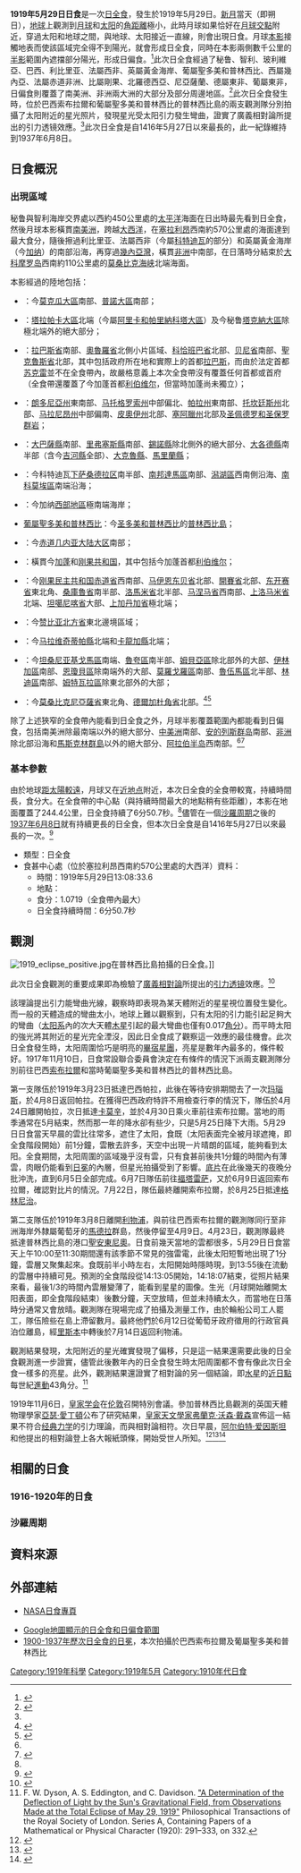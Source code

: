 {{NoteTA
|G1=Toponym
|1=zh-cn:引力; zh-tw:重力
|2=zh-tw:底片; zh-hk:菲林; zh-cn:胶片
}}
{{Infobox Solar eclipse
| Year        = 1919
| Month       = 5
| Day         = 29
| Type        = 日全食
| Image       = SE1919May29T.png
| Image size  = 200px
| Image intro = 1919年5月29日日全食路徑圖
  <!--   日食資料   -->
| Gamma       = -0.2955
| Mag         = 1.0719
| Saros       = 136
| Saros total = 71
| Saros seq   = 32
  <!--     食甚     -->
| Duration    = 6分50.7秒
| Location    = [[塞拉利昂|塞拉利昂]]西南約570公里處的[[大西洋|大西洋]]
| Coords      = {{coord|4|23.3|N|16|42.5|W}}
| Width       = 244.4公里
  <!--   開始時間   -->
| Partial     = 
| Start type  = 
| Centre      = 
| Greatest    = 13:08:33.6
  <!--     倒數     -->
| hour        = 13
| minute      = 08
| second      = 33
| Duration_s  = 
}}
'''1919年5月29日日食'''是一次[[日全食|日全食]]，發生於1919年5月29日。[[新月|新月]]當天（即朔日），[[地球|地球]]上觀測到[[月球|月球]]和[[太阳|太阳]]的[[角距離|角距離]]極小，此時月球如果恰好在[[月球交點|月球交點]]附近，穿過太阳和地球之間，與地球、太阳接近一直線，則會出現日食。月球[[本影|本影]]接觸地表而使該區域完全得不到陽光，就會形成日全食，同時在本影兩側數千公里的[[半影|半影]]範圍內遮擋部分陽光，形成日偏食。<ref name="astron">{{cite web|author=樊忠玉|title=日（月）食|url=http://www.astron.ac.cn/bencandy-51-1630-1.htm|publisher=中国天文科普网|accessdate=2015-07-29|archive-date=2014-09-17|archive-url=https://web.archive.org/web/20140917080048/http://www.astron.ac.cn/bencandy-51-1630-1.htm|dead-url=no}}</ref>此次日全食經過了秘鲁、智利、玻利維亞、巴西、利比里亚、法屬西非、英屬黃金海岸、葡屬聖多美和普林西比、西屬幾內亞、法屬赤道非洲、比屬剛果、北羅德西亞、尼亞薩蘭、德屬東非、葡屬東非，日偏食則覆蓋了南美洲、非洲兩大洲的大部分及部分周邊地區。<ref name="NASAGIF">{{cite web|author=Fred Espenak|title=Total Solar Eclipse of 1919 May 29|url=http://eclipse.gsfc.nasa.gov/SEplot/SEplot1901/SE1919May29T.GIF|publisher=NASA Eclipse Web Site|accessdate=2015-07-29|archive-date=2020-10-20|archive-url=https://web.archive.org/web/20201020233451/https://eclipse.gsfc.nasa.gov/SEplot/SEplot1901/SE1919May29T.GIF|dead-url=no}}{{en}}</ref>此次日全食發生時，位於巴西索布拉爾和葡屬聖多美和普林西比的普林西比島的兩支觀測隊分別拍攝了太阳附近的星光照片，發現星光受太阳引力發生彎曲，證實了廣義相對論所提出的引力透镜效應。<ref name="Royal Society"/>此次日全食是自1416年5月27日以來最長的，此一紀錄維持到1937年6月8日。

== 日食概況 ==
=== 出現區域 ===
秘鲁與智利海岸交界處以西約450公里處的[[太平洋|太平洋]]海面在日出時最先看到日全食，然後月球本影橫貫[[南美洲|南美洲]]，跨越[[大西洋|大西洋]]，在[[塞拉利昂|塞拉利昂]]西南約570公里處的海面達到最大食分，隨後擦過利比里亚、法屬西非（今屬[[科特迪瓦|科特迪瓦]]的部分）和英屬黃金海岸（今[[加纳|加纳]]）的南部沿海，再穿過[[幾內亞灣|幾內亞灣]]，橫貫[[非洲|非洲]]中南部，在日落時分結束於[[大科摩罗岛|大科摩罗岛]]西南約110公里處的[[莫桑比克海峡|莫桑比克海峡]]北端海面。

本影經過的陸地包括：
*{{flag|PER|1825}}：今[[莫克瓜大區|莫克瓜大區]]南部、[[普諾大區|普諾大區]]南部；
*{{CHL}}：[[塔拉帕卡大區|塔拉帕卡大區]]北端（今屬[[阿里卡和帕里納科塔大區|阿里卡和帕里納科塔大區]]）及今秘鲁[[塔克納大區|塔克納大區]]除極北端外的絕大部分；
*{{BOL}}：[[拉巴斯省_(玻利維亞)|拉巴斯省]]南部、[[奧魯羅省|奧魯羅省]]北側小片區域、[[科恰班巴省|科恰班巴省]]北部、[[贝尼省|贝尼省]]南部、[[聖克魯斯省_(玻利維亞)|聖克魯斯省]]北部，其中包括政府所在地和實際上的首都[[拉巴斯|拉巴斯]]，而由於法定首都[[苏克雷|苏克雷]]並不在全食帶內，故嚴格意義上本次全食帶沒有覆蓋任何首都或首府（全食帶還覆蓋了今加蓬首都[[利伯维尔|利伯维尔]]，但當時加蓬尚未獨立）；
*{{flag|BRA|1889}}：[[朗多尼亞州|朗多尼亞州]]東南部、[[马托格罗索州|马托格罗索州]]中部偏北、[[帕拉州|帕拉州]]東南部、[[托坎廷斯州|托坎廷斯州]]北部、[[马拉尼昂州|马拉尼昂州]]中部偏南、[[皮奧伊州|皮奧伊州]]北部、[[塞阿臘州|塞阿臘州]]北部及[[圣佩德罗和圣保罗群岩|圣佩德罗和圣保罗群岩]]；
*{{LBR}}：[[大巴薩縣|大巴薩縣]]南部、[[里弗塞斯縣|里弗塞斯縣]]南部、[[錫諾縣|錫諾縣]]除北側外的絕大部分、[[大各德縣|大各德縣]]南半部（含今[[吉河縣|吉河縣]]全部）、[[大克魯縣|大克魯縣]]、[[馬里蘭縣|馬里蘭縣]]；
*{{flag|French West Africa}}：今科特迪瓦[[下萨桑德拉区|下萨桑德拉区]]南半部、[[南邦達馬區|南邦達馬區]]南部、[[潟湖區|潟湖區]]西南側沿海、[[南科莫埃區|南科莫埃區]]南端沿海；
*{{flag|Gold Coast}}：今加纳[[西部地區_(加納)|西部地區]]極南端海岸；
*{{flagicon|PRT}} [[葡屬聖多美和普林西比|葡屬聖多美和普林西比]]：今[[圣多美和普林西比|圣多美和普林西比]]的[[普林西比島|普林西比島]]；
*{{flag|Spanish Guinea|1884}}：今[[赤道几内亚|赤道几内亚]][[大陆大区_(赤道几内亚)|大陆大区]]南部；
*{{flag|法屬赤道非洲}}：橫貫今[[加蓬|加蓬]]和[[刚果共和国|刚果共和国]]，其中包括今加蓬首都[[利伯维尔|利伯维尔]]；
*{{flag|Belgian Congo}}：今[[刚果民主共和国|刚果民主共和国]][[赤道省|赤道省]]西南部、[[马伊恩东贝省|马伊恩东贝省]]北部、[[開賽省|開賽省]]北部、[[东开赛省|东开赛省]]東北角、[[桑庫魯省|桑庫魯省]]南半部、[[洛馬米省|洛馬米省]]北半部、[[马涅马省|马涅马省]]西南部、[[上洛马米省|上洛马米省]]北端、[[坦噶尼喀省|坦噶尼喀省]]大部、[[上加丹加省|上加丹加省]]極北端；
*{{flag|Northern Rhodesia}}：今[[赞比亚|赞比亚]][[北方省_(赞比亚)|北方省]]東北邊境區域；
*{{flag|Nyasaland}}：今[[马拉维|马拉维]][[奇蒂帕縣|奇蒂帕縣]]北端和[[卡龍加縣|卡龍加縣]]北端；
*{{flag|德屬東非}}：今[[坦桑尼亚|坦桑尼亚]][[基戈馬區|基戈馬區]]南端、[[魯夸區|魯夸區]]南半部、[[姆貝亞區|姆貝亞區]]除北部外的大部、[[伊林加區|伊林加區]]南部、[[恩瓊貝區|恩瓊貝區]]除南端外的大部、[[莫羅戈羅區|莫羅戈羅區]]南部、[[魯伍馬區|魯伍馬區]]北半部、[[林迪區|林迪區]]南部、[[姆特瓦拉區|姆特瓦拉區]]除東北部外的大部；
*{{flag|葡屬東非}}：今[[莫桑比克|莫桑比克]][[尼亞薩省|尼亞薩省]]東北角、[[德爾加杜角省|德爾加杜角省]]北部。<ref>{{cite web|author=Fred Espenak|title=Total Solar Eclipse of 1919 May 29 - Google Maps and Solar Eclipse Paths|url=http://eclipse.gsfc.nasa.gov/SEgoogle/SEgoogle1901/SE1919May29Tgoogle.html|publisher=NASA Eclipse Web Site|accessdate=2015-07-29|archive-date=2020-10-23|archive-url=https://web.archive.org/web/20201023091210/https://eclipse.gsfc.nasa.gov/SEgoogle/SEgoogle1901/SE1919May29Tgoogle.html|dead-url=no}}{{en}}</ref><ref>{{cite web|author=Xavier M. Jubier|title=Eclipse Totale de Soleil du 29 mai 1919 - Cartographie Interactive Google (1919 May 29 Total Solar Eclipse - Interactive Google Map)|url=http://xjubier.free.fr/en/site_pages/solar_eclipses/xSE_GoogleMap3.php?Ecl=+19190529|accessdate=2016-01-10|archive-date=2016-04-05|archive-url=https://web.archive.org/web/20160405083818/http://xjubier.free.fr/en/site_pages/solar_eclipses/xSE_GoogleMap3.php?Ecl=+19190529|dead-url=no}}{{fr}}{{en}}</ref>

除了上述狹窄的全食帶內能看到日全食之外，月球半影覆蓋範圍內都能看到日偏食，包括南美洲除最南端以外的絕大部分、[[中美洲|中美洲]]南部、[[安的列斯群岛|安的列斯群岛]]南部、[[非洲|非洲]]除北部沿海和[[馬斯克林群島|馬斯克林群島]]以外的絕大部分、[[阿拉伯半岛|阿拉伯半岛]]西南部。<ref name="NASAGIF"/><ref>{{cite web|author=Fred Espenak|title=Catalog of Solar Eclipses (1901 to 2000)|url=http://eclipse.gsfc.nasa.gov/SEcat5/SE1901-2000.html|publisher=NASA Eclipse Web Site|accessdate=2013-04-14|archive-date=2017-12-28|archive-url=https://web.archive.org/web/20171228100215/https://eclipse.gsfc.nasa.gov/SEcat5/SE1901-2000.html|dead-url=no}}{{en}}</ref>

=== 基本參數 ===
由於地球[[近日點和遠日點|距太陽較遠]]，月球又在[[近地点|近地点]]附近，本次日全食的全食帶較寬，持續時間長，食分大。在全食帶的中心點（與持續時間最大的地點稍有些距離），本影在地面覆蓋了244.4公里，日全食持續了6分50.7秒。<ref name="NASAGIF"/>儘管在一個[[沙羅周期|沙羅周期]]之後的[[1937年6月8日日食|1937年6月8日]]就有持續更長的日全食，但本次日全食是自1416年5月27日以來最長的一次。<ref>{{cite web|author=Fred Espenak|title=Total Solar Eclipses with Durations Exceeding 06m 00s: 1001 to 2000|url=http://eclipse.gsfc.nasa.gov/SEcatmax/SE1001-2000MaxT.html|publisher=NASA Eclipse Web Site|accessdate=2016-02-15|archive-date=2014-10-13|archive-url=https://web.archive.org/web/20141013231230/http://eclipse.gsfc.nasa.gov/SEcatmax/SE1001-2000MaxT.html|dead-url=no}}{{en}}</ref>
{{NoteUTC}}
* 類型：日全食
* 食甚中心處（位於塞拉利昂西南約570公里處的大西洋）資料：
** 時間：1919年5月29日13:08:33.6
** 地點：{{coord|4|23.3|N|16|42.5|W}}
** 食分：1.0719（全食帶內最大）
** 日全食持續時間：6分50.7秒

== 觀測 ==
[[File:1919_eclipse_positive.jpg|right]]在普林西比島拍攝的日全食。]]

此次日全食觀測的重要成果即為檢驗了[[廣義相對論|廣義相對論]]所提出的[[引力透镜|引力透镜]]效應。<ref>{{cite web|title=Famous Eclipse of 1919|url=http://www.bibalex.org/Einstein2005/About_Eclipse.htm|publisher=Einstein Symposium 2005|accessdate=2015-08-02|archive-date=2016-03-03|archive-url=https://web.archive.org/web/20160303181859/http://www.bibalex.org/Einstein2005/About_Eclipse.htm|dead-url=no}}{{en}}</ref>

該理論提出引力能彎曲光線，觀察時即表現為某天體附近的星星視位置發生變化。而一般的天體造成的彎曲太小，地球上難以觀察到，只有太阳的引力能引起足夠大的彎曲（[[太阳系|太阳系]]內的次大天體[[木星|木星]]引起的最大彎曲也僅有0.017[[角分|角分]]）。而平時太阳的強光將其附近的星光完全湮沒，因此日全食成了觀察這一效應的最佳機會。此次日全食發生時，太阳周圍恰巧是明亮的[[畢宿星團|畢宿星團]]，亮星是數年內最多的，條件較好。1917年11月10日，日食常設聯合委員會決定在有條件的情況下派兩支觀測隊分別前往巴西[[索布拉爾|索布拉爾]]和當時葡屬聖多美和普林西比的普林西比島。

第一支隊伍於1919年3月23日抵達巴西帕拉，此後在等待安排期間去了一次[[玛瑙斯|玛瑙斯]]，於4月8日返回帕拉。在獲得巴西政府特許不用檢查行李的情況下，隊伍於4月24日離開帕拉，次日抵達[[卡莫辛|卡莫辛]]，並於4月30日乘火車前往索布拉爾。當地的雨季通常在5月結束，然而那一年的降水卻有些少，只是5月25日降下大雨。5月29日日食當天早晨的雲比往常多，遮住了太阳，食既（太阳表面完全被月球遮掩，即全食階段開始）前1分鐘，雲散去許多，天空中出現一片晴朗的區域，能夠看到太阳。全食期間，太阳周圍的區域幾乎沒有雲，只有食甚前後共1分鐘的時間內有薄雲，肉眼仍能看到[[日冕|日冕]]的內層，但星光拍攝受到了影響。[[底片|底片]]在此後幾天的夜晚分批沖洗，直到6月5日全部完成。6月7日隊伍前往[[福塔雷萨|福塔雷萨]]，又於6月9日返回索布拉爾，確認對比片的情況。7月22日，隊伍最終離開索布拉爾，於8月25日抵達[[格林尼治|格林尼治]]。

第二支隊伍於1919年3月8日離開[[利物浦|利物浦]]，與前往巴西索布拉爾的觀測隊同行至非洲海岸外隸屬葡萄牙的[[馬德拉|馬德拉]]群島，然後停留至4月9日。4月23日，觀測隊最終抵達普林西比島的港口[[聖安東尼奧_(聖多美和普林西比)|聖安東尼奧]]。日食前幾天當地的雲都很多，5月29日日食當天上午10:00至11:30期間還有該季節不常見的強雷電，此後太阳短暫地出現了1分鐘，雲層又聚集起來。食既前半小時左右，太阳開始時隱時現，到13:55後在流動的雲層中持續可見。預測的全食階段從14:13:05開始，14:18:07結束，從照片結果來看，最後1/3的時間內雲層變薄了，能看到星星的圖像。生光（月球開始離開太阳表面，即全食階段結束）後數分鐘，天空放晴，但並未持續太久，而當地在日落時分通常又會放晴。觀測隊在現場完成了拍攝及測量工作，由於輪船公司工人罷工，隊伍險些在島上滯留數月。最終他們於6月12日從葡萄牙政府徵用的行政官員泊位離島，經[[里斯本|里斯本]]中轉後於7月14日返回利物浦。

觀測結果發現，太阳附近的星光確實發現了偏移，只是這一結果還需要此後的日全食觀測進一步證實，儘管此後數年內的日全食發生時太阳周圍都不會有像此次日全食一樣多的亮星。此外，觀測結果還證實了相對論的另一個結論，即[[水星|水星]]的[[近日點和遠日點|近日點]]每世紀[[進動|進動]]43角分。<ref name="Royal Society">F. W. Dyson, A. S. Eddington, and C. Davidson. [http://rsta.royalsocietypublishing.org/content/220/571-581/291.full.pdf "A Determination of the Deflection of Light by the Sun's Gravitational Field, from Observations Made at the Total Eclipse of May 29, 1919"] Philosophical Transactions of the Royal Society of London. Series A, Containing Papers of a Mathematical or Physical Character (1920): 291–333, on 332.{{en}}</ref>

1919年11月6日，[[皇家学会|皇家学会]]在[[伦敦|伦敦]]召開特別會議。參加普林西比島觀測的英国天體物理學家[[亞瑟·愛丁頓|亞瑟·愛丁頓]]公布了研究結果，[[皇家天文學家|皇家天文學家]][[弗蘭克·沃森·戴森|弗蘭克·沃森·戴森]]宣佈這一結果不符合[[经典力学|经典力学]]的引力理論，而與相對論相符。次日早晨，[[阿尔伯特·爱因斯坦|阿尔伯特·爱因斯坦]]和他提出的相對論登上各大報紙頭條，開始受世人所知。<ref>{{cite web|title=May 29, 1919: A Major Eclipse, Relatively Speaking|url=http://www.wired.com/2009/05/dayintech_0529/|publisher=WIRED|accessdate=2015-08-02|archive-date=2017-10-25|archive-url=https://web.archive.org/web/20171025112705/https://www.wired.com/2009/05/dayintech_0529/|dead-url=no}}{{en}}</ref><ref>{{cite web|author=Peter Coles|title=Eclipse that Changed the Universe|url=http://www.firstscience.com/SITE/ARTICLES/coles.asp|publisher=First Science|accessdate=2015-08-02|archive-date=2018-07-09|archive-url=https://web.archive.org/web/20180709203437/http://www.firstscience.com/SITE/ARTICLES/coles.asp|dead-url=no}}{{en}}</ref><ref>{{cite web|author=Fred Espenak|title=Solar Eclipses of Historical Interest|url=http://eclipse.gsfc.nasa.gov/SEhistory/SEhistory.html|publisher=NASA Eclipse Web Site|accessdate=2015-08-02|archive-date=2009-03-02|archive-url=https://web.archive.org/web/20090302125845/http://eclipse.gsfc.nasa.gov/SEhistory/SEhistory.html|dead-url=no}}{{en}}</ref>

== 相關的日食 ==

=== 1916-1920年的日食 ===
{{Solar eclipse set 1916-1920}}

=== 沙羅周期 ===
{{Solar Saros series 136}}

== 資料來源 ==
{{reflist}}

== 外部連結 ==
{{Commons cat|Solar eclipse of 1919 May 29}}
{{日食主題}}
* [http://eclipse.gsfc.nasa.gov/solar.html NASA日食專頁]{{Wayback|url=http://eclipse.gsfc.nasa.gov/solar.html |date=20190108200537 }}{{en}}
{{Solar eclipse NASA reference|1901/SE1919May29T|19190529}}
* [http://xjubier.free.fr/en/site_pages/solar_eclipses/xSE_GoogleMap3.php?Ecl=+19190529 Google地圖顯示的日全食和日偏食範圍]{{Wayback|url=http://xjubier.free.fr/en/site_pages/solar_eclipses/xSE_GoogleMap3.php?Ecl=+19190529 |date=20160405083818 }}{{fr}}{{en}}
* [http://xjubier.free.fr/site_pages/solar_eclipses/Solar_Corona_Shape_pg02.html 1900-1937年歷次日全食的日冕]{{Wayback|url=http://xjubier.free.fr/site_pages/solar_eclipses/Solar_Corona_Shape_pg02.html |date=20190609150216 }}，本次拍攝於巴西索布拉爾及葡屬聖多美和普林西比{{fr}}{{en}}
{{Solar eclipses
|nature=日全食
|previous=[[1918年12月3日日食|1918年12月3日日食]]|natureprevious=日環食
|previoussamenature=[[1918年6月8日日食|1918年6月8日日食]]
|next=[[1919年11月22日日食|1919年11月22日日食]]|naturenext=日環食
|nextsamenature=[[1921年10月1日日食|1921年10月1日日食]]
}}

{{日食}}

[[Category:1919年科學|Category:1919年科學]]
[[Category:1919年5月|Category:1919年5月]]
[[Category:1910年代日食|Category:1910年代日食]]
